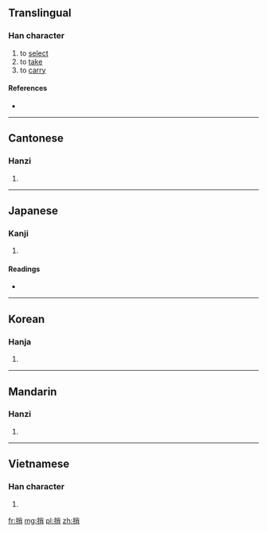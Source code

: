 ==Translingual==

===Han character===
{{Han char|rn=64|rad=手|as=07|sn=10|four=5902<sub>7</sub>|canj=手火月 (QFB)}}

# to [[select]]
# to [[take]]
# to [[carry]]

====References====
* {{Han ref|kx=0433.250|dkj=12148|dj=0783.050|hdz=31881.040|uh=634E|ud=25422|bh=AEB4|bd=44724}}

----

==Cantonese==

===Hanzi===
{{yue-hanzi|jyut=|y=saau1}}

# {{defn|lang=yue|sort=手07}}

----

==Japanese==

===Kanji===
{{ja-kanji|grade=|rs=手07}}

# {{defn|lang=ja|sort=手07}}

====Readings====
* {{ja-readings|on=[[そう]] (sō), [[しょう]] (shō)|kun=[[とる]] (toru)}}

----

==Korean==

===Hanja===
{{ko-hanja|hangeul=소|eumhun=|rv=so|mr=so|y=so}}

# {{defn|lang=ko|sort=手07}}

----

==Mandarin==

===Hanzi===
{{cmn-hanzi|pin=[[shāo]] ([[shao1]])|wg=shao<sup>1</sup>}}

# {{defn|lang=cmn|sort=手07}}

----

==Vietnamese==

===Han character===
{{vi-hantu|[[sao]]|rs=手07}}

# {{defn|lang=vi|sort=手07}}

[[fr:捎]]
[[mg:捎]]
[[pl:捎]]
[[zh:捎]]